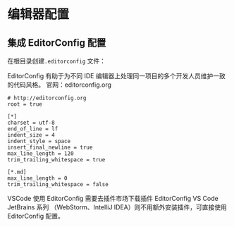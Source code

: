 
# 编辑器配置

## 集成 EditorConfig 配置

在根目录创建`.editorconfig` 文件：

EditorConfig 有助于为不同 IDE 编辑器上处理同一项目的多个开发人员维护一致的代码风格。
官网：editorconfig.org

``` .editorconfig
# http://editorconfig.org
root = true

[*]
charset = utf-8
end_of_line = lf
indent_size = 4
indent_style = space
insert_final_newline = true
max_line_length = 120
trim_trailing_whitespace = true

[*.md]
max_line_length = 0
trim_trailing_whitespace = false

```

<Callout type="default">
VSCode 使用 EditorConfig 需要去插件市场下载插件 EditorConfig VS Code
JetBrains 系列 （WebStorm、IntelliJ IDEA）则不用额外安装插件，可直接使用 EditorConfig 配置。
</Callout>

## 